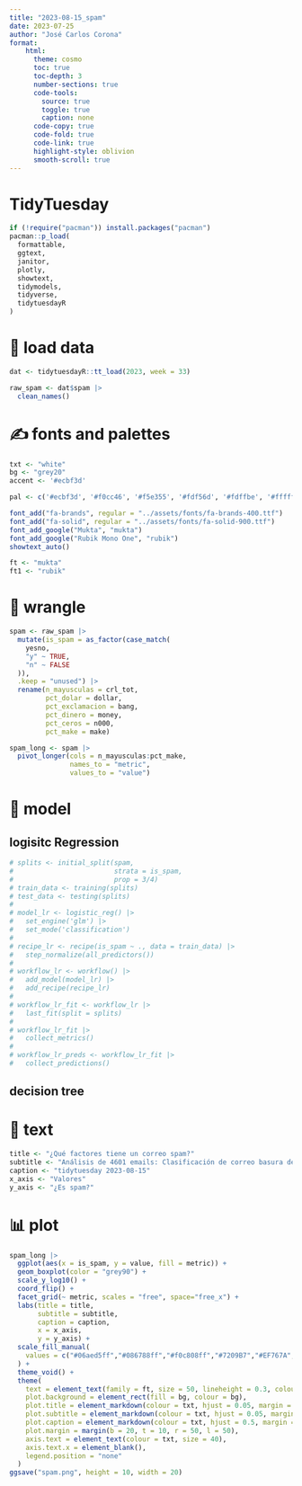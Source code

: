 ```yaml
---
title: "2023-08-15_spam"
date: 2023-07-25
author: "José Carlos Corona"
format:
    html:
      theme: cosmo
      toc: true
      toc-depth: 3
      number-sections: true
      code-tools:
        source: true
        toggle: true
        caption: none
      code-copy: true
      code-fold: true
      code-link: true
      highlight-style: oblivion
      smooth-scroll: true
---
```

# TidyTuesday
```r
if (!require("pacman")) install.packages("pacman")
pacman::p_load(
  formattable,
  ggtext,
  janitor,
  plotly,
  showtext,
  tidymodels,
  tidyverse,
  tidytuesdayR
)
```

# 💾 load data
```r
dat <- tidytuesdayR::tt_load(2023, week = 33)

raw_spam <- dat$spam |> 
  clean_names()
```

# ✍️ fonts and palettes
```r
txt <- "white"
bg <- "grey20"
accent <- '#ecbf3d'

pal <- c('#ecbf3d', '#f0cc46', '#f5e355', '#fdf56d', '#fdffbe', '#ffffff')

font_add("fa-brands", regular = "../assets/fonts/fa-brands-400.ttf")
font_add("fa-solid", regular = "../assets/fonts/fa-solid-900.ttf")
font_add_google("Mukta", "mukta")
font_add_google("Rubik Mono One", "rubik")
showtext_auto()

ft <- "mukta"
ft1 <- "rubik"
```

# 🤼 wrangle
```r
spam <- raw_spam |> 
  mutate(is_spam = as_factor(case_match(
    yesno,
    "y" ~ TRUE,
    "n" ~ FALSE
  )),
  .keep = "unused") |> 
  rename(n_mayusculas = crl_tot,
         pct_dolar = dollar,
         pct_exclamacion = bang,
         pct_dinero = money,
         pct_ceros = n000,
         pct_make = make)

spam_long <- spam |> 
  pivot_longer(cols = n_mayusculas:pct_make,
               names_to = "metric",
               values_to = "value")
```
# 🔬 model
## logisitc Regression
```r
# splits <- initial_split(spam,
#                         strata = is_spam,
#                         prop = 3/4)
# train_data <- training(splits)
# test_data <- testing(splits)
# 
# model_lr <- logistic_reg() |> 
#   set_engine('glm') |> 
#   set_mode('classification')
# 
# recipe_lr <- recipe(is_spam ~ ., data = train_data) |> 
#   step_normalize(all_predictors())
# 
# workflow_lr <- workflow() |> 
#   add_model(model_lr) |> 
#   add_recipe(recipe_lr)
# 
# workflow_lr_fit <- workflow_lr |> 
#   last_fit(split = splits)
# 
# workflow_lr_fit |> 
#   collect_metrics()
# 
# workflow_lr_preds <- workflow_lr_fit |> 
#   collect_predictions()

```
## decision tree


# 🔡 text
```r
title <- "¿Qué factores tiene un correo spam?"
subtitle <- "Análisis de 4601 emails: Clasificación de correo basura de acuerdo a ciertas frecuencias de palabras y caracteres"
caption <- "tidytuesday 2023-08-15"
x_axis <- "Valores"
y_axis <- "¿Es spam?"
```

# 📊 plot


```r
spam_long |> 
  ggplot(aes(x = is_spam, y = value, fill = metric)) +
  geom_boxplot(color = "grey90") +
  scale_y_log10() +
  coord_flip() +
  facet_grid(~ metric, scales = "free", space="free_x") +
  labs(title = title,
       subtitle = subtitle,
       caption = caption,
       x = x_axis,
       y = y_axis) +
  scale_fill_manual(
    values = c("#06aed5ff","#086788ff","#f0c808ff","#7209B7","#EF767A","#dd1c1aff")
  ) +
  theme_void() +
  theme(
    text = element_text(family = ft, size = 50, lineheight = 0.3, colour = txt),
    plot.background = element_rect(fill = bg, colour = bg),
    plot.title = element_markdown(colour = txt, hjust = 0.05, margin = margin(t = 20), size = 70, face = "bold", family = ft1),
    plot.subtitle = element_markdown(colour = txt, hjust = 0.05, margin = margin(t = 30, b = 50)),
    plot.caption = element_markdown(colour = txt, hjust = 0.5, margin = margin(t = 20)),
    plot.margin = margin(b = 20, t = 10, r = 50, l = 50),
    axis.text = element_text(colour = txt, size = 40),
    axis.text.x = element_blank(),
    legend.position = "none"
  )
ggsave("spam.png", height = 10, width = 20)
```

